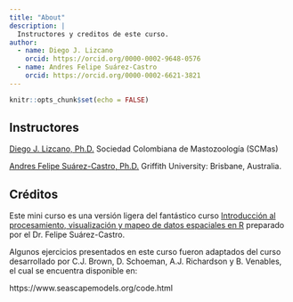 ```yaml
---
title: "About"
description: |
  Instructores y creditos de este curso.
author: 
  - name: Diego J. Lizcano
    orcid: https://orcid.org/0000-0002-9648-0576
  - name: Andres Felipe Suárez-Castro
    orcid: https://orcid.org/0000-0002-6621-3821
---
```


```r
knitr::opts_chunk$set(echo = FALSE)
```

## Instructores

[Diego J. Lizcano, Ph.D.](http://dlizcano.github.io/) Sociedad Colombiana de Mastozoología (SCMas)

[Andres Felipe Suárez-Castro, Ph.D.](https://experts.griffith.edu.au/32770-andres-felipe-suarez-castro) Griffith University: Brisbane, Australia.

## Créditos

Este mini curso es una versión ligera del fantástico curso [Introducción al procesamiento, visualización y mapeo de datos espaciales en R](https://afsuarezca.github.io/Intro_R_espacial/index.html) preparado por el Dr. Felipe Suárez-Castro.

Algunos ejercicios presentados en este curso fueron adaptados del curso desarrollado por C.J. Brown, D. Schoeman, A.J. Richardson y B. Venables, el cual se encuentra disponible en:

https://www.seascapemodels.org/code.html
